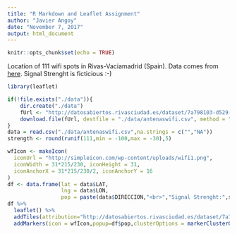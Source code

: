 ```yaml
---
title: "R Markdown and Leaflet Assignment"
author: "Javier Angoy"
date: "November 7, 2017"
output: html_document
---
```

```r
knitr::opts_chunk$set(echo = TRUE)
```
Location of 111 wifi spots in Rivas-Vaciamadrid (Spain).
Data comes from [here](http://datosabiertos.rivasciudad.es/dataset/7a798103-d529-42ed-8946-7edd4d10c7f5/resource/92e323c7-3507-4097-bd58-ce8e61750690/download/antenaswifi.csv). Signal Strenght is ficticious :-)

```r
library(leaflet)

if(!file.exists("./data")){
    dir.create("./data")
    fUrl <- "http://datosabiertos.rivasciudad.es/dataset/7a798103-d529-42ed-8946-7edd4d10c7f5/resource/92e323c7-3507-4097-bd58-ce8e61750690/download/antenaswifi.csv"
    download.file(fUrl, destfile = "./data/antenaswifi.csv", method = "auto")
}
data = read.csv("./data/antenaswifi.csv",na.strings = c("","NA"))
strength <- round(runif(111,min = -100,max = -30),5)

wfIcon <- makeIcon(
  iconUrl = "http://simpleicon.com/wp-content/uploads/wifi1.png",
  iconWidth = 31*215/230, iconHeight = 31,
  iconAnchorX = 31*215/230/2, iconAnchorY = 16
)
df <- data.frame(lat = data$LAT,
                 lng = data$LON,
                 pop = paste(data$DIRECCION,"<br>","Signal Strenght:",strength,"dBm",sep=" "))
df %>% 
  leaflet() %>%
  addTiles(attribution="http://datosabiertos.rivasciudad.es/dataset/7a798103-d529-42ed-8946-7edd4d10c7f5/resource/92e323c7-3507-4097-bd58-ce8e61750690/download/antenaswifi.csv") %>%
  addMarkers(icon = wfIcon,popup=df$pop,clusterOptions = markerClusterOptions())
```
